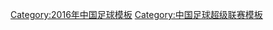 {{Navbox
|bodyclass=hlist

|titlestyle=background:#DB000D; color:#FBEA0E;
|name=2016中超
|title=[[2016年中国足球超级联赛|<span style="color: #FBEA0E">2016年</span>]][[中国足球超级联赛|<span style="color: #FBEA0E">中国足球超级联赛</span>]]
|list1=
*[[北京国安足球俱乐部|北京国安乐视]]
*[[长春亚泰足球俱乐部|长春亚泰]]
*[[重庆力帆足球俱乐部|重庆力帆]]
*[[广州富力足球俱乐部|广州富力]]
*[[广州恒大淘宝足球俱乐部|广州恒大淘宝]]
*[[杭州绿城足球俱乐部|杭州绿城]]
*[[河北华夏幸福足球俱乐部|河北华夏幸福]]
*[[河南建业足球俱乐部|河南建业]]
|list2=
*[[江苏苏宁足球俱乐部|江苏苏宁易购]]
*[[辽宁宏运足球俱乐部|辽宁宏运]]
*[[山东鲁能泰山足球俱乐部|山东鲁能泰山]]
*[[上海绿地申花足球俱乐部|上海绿地申花]]
*[[上海上港集团足球俱乐部|上海上港]]
*[[石家庄永昌足球俱乐部|石家庄永昌]]
*[[天津泰达足球俱乐部|天津泰达亿利]]
*[[延边长白山足球俱乐部|延边富德]]
}}<noinclude>
[[Category:2016年中国足球模板]]
[[Category:中国足球超级联赛模板]]
</noinclude>